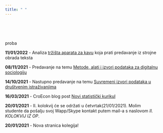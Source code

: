 ```yaml
---
title: " "
---
```


<br>
<br>
<br>


proba

**11/01/2022** - Analiza [tržišta aparata za kavu](https://raw.githack.com/lusiki/WebObradaPodataka/main/XtraPredavanja/AparatiZaKavu/Prez.html) koja prati predavanje iz strojne obrada teksta  

**08/11/2021** - Predavanje na temu [Metode, alati i izvori podataka za digitalnu sociologiju](https://raw.githack.com/lusiki/WebObradaPodataka/main/XtraPredavanja/Digitalna sociologija/MAI.html#1)

**14/10/2021** - Nastupno predavanje na temu [Suvremeni izvori podataka u društvenim istraživanjima](https://raw.githack.com/lusiki/WebObradaPodataka/main/Predavanja/03_IZVORIdtaXAR.html#1)

**16/03/2021** - CroEcon blog post [Novi statistički kurikul](http://croecon.contentio.biz/post/2021-03-16-nova-statistika/)

**20/01/2021** - II. kolokvij će se održati u četvrtak(21/01/2021). Molim studente da pošalju svoj Wapp/Skype kontakt putem mail-a s naslovom *II. KOLOKVIJ IZ OP*. 

**20/01/2021** - Nova stranica kolegija!
